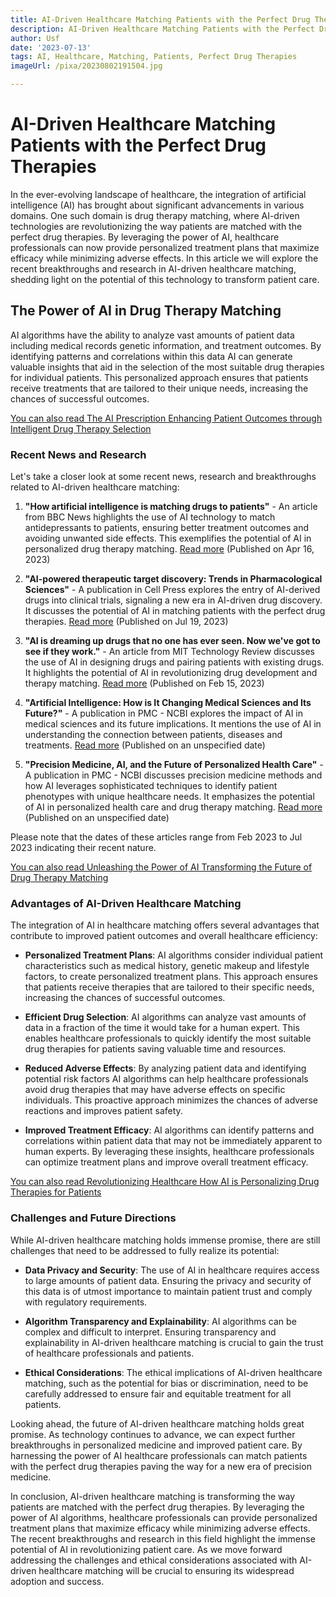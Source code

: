 ```yaml
---
title: AI-Driven Healthcare Matching Patients with the Perfect Drug Therapies
description: AI-Driven Healthcare Matching Patients with the Perfect Drug Therapies
author: Usf
date: '2023-07-13'
tags: AI, Healthcare, Matching, Patients, Perfect Drug Therapies
imageUrl: /pixa/20230802191504.jpg

---
```

# AI-Driven Healthcare Matching  Patients  with the Perfect Drug Therapies

In the ever-evolving landscape  of healthcare, the integration of artificial  intelligence  (AI) has brought about significant advancements in various domains. One such domain is  drug therapy matching, where AI-driven technologies are revolutionizing the way patients  are matched with the perfect  drug therapies.  By leveraging  the power  of AI, healthcare  professionals can now provide personalized treatment  plans that  maximize efficacy while minimizing adverse effects. In this article we  will  explore the recent breakthroughs and research in AI-driven healthcare matching, shedding light on the  potential of this technology to  transform patient care.

## The Power of AI in Drug Therapy Matching

AI algorithms have the ability to analyze vast amounts of patient data including  medical records genetic information, and treatment outcomes. By identifying patterns and correlations within this  data AI can  generate valuable insights that aid in the selection of  the  most suitable drug therapies for individual patients. This personalized approach ensures that patients receive  treatments that are tailored to  their unique needs, increasing the chances of successful outcomes.

[You  can also  read The  AI Prescription Enhancing Patient Outcomes through Intelligent Drug Therapy Selection](The%20AI%20Prescription%20Enhancing%20Patient%20Outcomes%20through%20Intelligent%20Drug%20Therapy%20Selection)


### Recent  News and Research

Let's take a closer look at some recent news, research and breakthroughs related to AI-driven healthcare matching:

1. **"How artificial intelligence is matching  drugs  to patients"** - An  article from  BBC News highlights the use  of AI technology to  match antidepressants to patients, ensuring better treatment outcomes  and avoiding unwanted side effects. This  exemplifies the potential of AI in personalized drug therapy matching. [Read more](https://www.bbc.com/news/business-65260592) (Published on Apr 16,  2023)

2. **"AI-powered therapeutic target discovery: Trends in Pharmacological Sciences"** - A  publication in Cell Press explores the entry  of AI-derived  drugs into clinical trials, signaling a new era in AI-driven drug  discovery. It discusses the potential of AI in matching patients with the perfect  drug  therapies. [Read more](https://www.cell.com/trends/pharmacological-sciences/fulltext/S0165-6147(23)00137-2) (Published on  Jul 19, 2023)

3.  **"AI is dreaming up drugs that  no one has ever seen. Now we've got to see if  they work."** - An article from MIT Technology Review discusses the use of AI in designing drugs and pairing patients with existing drugs. It highlights the potential of AI in revolutionizing drug development and therapy matching.  [Read more](https://www.technologyreview.com/2023/02/15/1067904/ai-automation-drug-development/) (Published on Feb 15, 2023)

4. **"Artificial Intelligence: How is  It Changing Medical Sciences and Its Future?"** - A publication in PMC - NCBI explores the impact of AI in medical sciences and its future implications. It mentions the  use of AI in understanding the connection between patients, diseases and treatments.  [Read more](https://www.ncbi.nlm.nih.gov/pmc/articles/PMC7640807/) (Published on an unspecified date)

5. **"Precision Medicine, AI, and the Future of  Personalized Health Care"** - A publication in PMC - NCBI discusses  precision medicine methods and how AI leverages  sophisticated techniques to identify patient phenotypes with unique healthcare needs.  It emphasizes the potential of  AI in personalized health care  and  drug therapy matching. [Read more](https://www.ncbi.nlm.nih.gov/pmc/articles/PMC7877825/) (Published on an unspecified date)

Please note that the dates of these articles range from Feb 2023 to Jul 2023 indicating their recent nature.

[You can also read Unleashing the Power of AI  Transforming the Future of Drug Therapy Matching](Unleashing%20the%20Power%20of%20AI%20Transforming%20the%20Future%20of%20Drug%20Therapy%20Matching)


### Advantages of AI-Driven Healthcare Matching

The integration of AI in healthcare matching offers several advantages that contribute to improved patient outcomes and overall healthcare efficiency:

- **Personalized Treatment Plans**:  AI algorithms consider individual patient characteristics such as medical history, genetic makeup and lifestyle factors, to create personalized treatment plans. This approach ensures that patients receive therapies that are tailored to their specific needs, increasing  the chances of successful outcomes.

- **Efficient  Drug Selection**: AI algorithms can analyze vast amounts of data in a fraction of the time it would  take for a human expert. This enables healthcare professionals to quickly identify the most suitable drug therapies for patients saving valuable time and resources.

- **Reduced  Adverse Effects**:  By analyzing patient data and  identifying  potential risk factors AI algorithms can help healthcare professionals avoid drug therapies that may have adverse effects on specific  individuals. This proactive  approach minimizes the chances of adverse reactions and improves patient safety.

- **Improved Treatment Efficacy**: AI algorithms can identify patterns and correlations  within patient data that may not be immediately  apparent to human experts. By leveraging these insights, healthcare professionals can optimize treatment  plans  and improve overall  treatment efficacy.

[You can also read Revolutionizing Healthcare How AI is Personalizing Drug Therapies for Patients](Revolutionizing%20Healthcare%20How%20AI%20is%20Personalizing%20Drug%20Therapies%20for%20Patients)


### Challenges and Future Directions

While  AI-driven healthcare matching holds immense promise, there are  still challenges that need to be addressed to fully realize its potential:

- **Data Privacy and Security**: The use of AI in healthcare requires access  to large amounts of patient  data.  Ensuring the privacy and security of this  data  is of utmost importance to maintain patient trust and comply with regulatory requirements.

- **Algorithm Transparency and Explainability**: AI algorithms can be complex and difficult  to interpret. Ensuring transparency and explainability in AI-driven healthcare matching is crucial to gain the trust of healthcare professionals and patients.

- **Ethical Considerations**: The ethical implications of AI-driven healthcare matching, such as the potential  for bias or  discrimination, need to be carefully addressed  to ensure fair and equitable treatment for all patients.

Looking ahead, the future of AI-driven healthcare matching holds great promise. As technology continues to  advance, we can expect further breakthroughs in personalized medicine and improved patient care. By harnessing the power of AI healthcare  professionals can match patients with the perfect drug therapies paving the way  for a new era of precision medicine.

In conclusion, AI-driven healthcare matching is transforming the way patients are matched with the perfect drug therapies.  By leveraging the power of AI algorithms, healthcare professionals can provide personalized treatment  plans that maximize efficacy while minimizing adverse effects.  The recent breakthroughs and research  in this  field highlight the  immense potential of AI in revolutionizing patient care. As we move forward addressing the challenges and ethical  considerations associated with AI-driven healthcare matching will be crucial to ensuring its widespread adoption  and success.